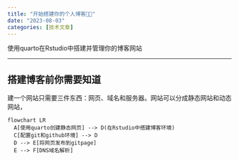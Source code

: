 ```yaml
---
title: "开始搭建你的个人博客🧑‍💻"
date: "2023-08-03"
categories: [技术文章]
---
```


使用quarto在Rstudio中搭建并管理你的博客网站

------------------------------------------------------------------------

## 搭建博客前你需要知道

建一个网站只需要三件东西：网页、域名和服务器。网站可以分成静态网站和动态网站，

```mermaid
flowchart LR
  A[使用quarto创建静态网页] --> D(在Rstudio中搭建博客环境)
  C[配置git和github环境] --> D
  D --> E[将网页发布到gitpage]
  E --> F[DNS域名解析]
```
